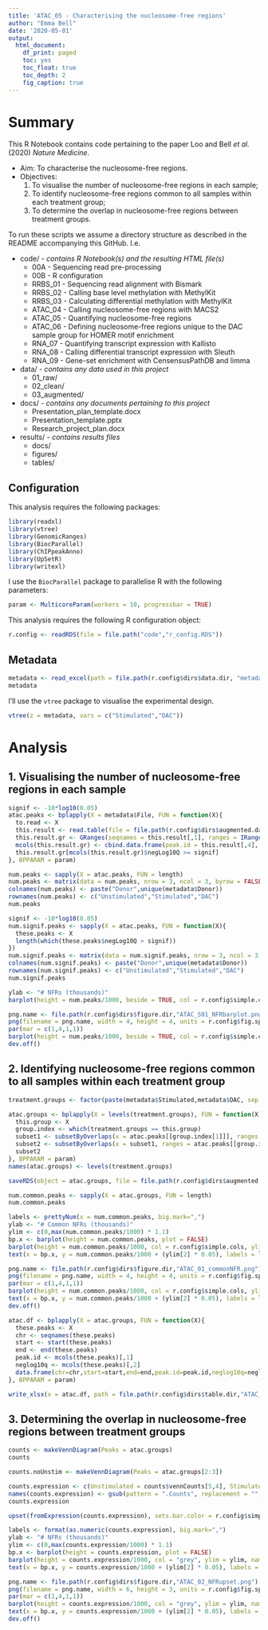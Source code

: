 ```yaml
---
title: 'ATAC_05 - Characterising the nucleosome-free regions'
author: "Emma Bell"
date: '2020-05-01'
output:
  html_document:
    df_print: paged
    toc: yes
    toc_float: true
    toc_depth: 2
    fig_caption: true
---
```


# Summary

This R Notebook contains code pertaining to the paper Loo and Bell _et al._ (2020) _Nature Medicine_.

* Aim: To characterise the nucleosome-free regions.
* Objectives:
  1. To visualise the number of nucleosome-free regions in each sample; 
  2. To identify nucleosome-free regions common to all samples within each treatment group;
  3. To determine the overlap in nucleosome-free regions between treatment groups.

To run these scripts we assume a directory structure as described in the README accompanying this GitHub. I.e.

* code/ - _contains R Notebook(s) and the resulting HTML file(s)_
  * 00A - Sequencing read pre-processing
  * 00B - R configuration
  * RRBS_01 - Sequencing read alignment with Bismark
  * RRBS_02 - Calling base level methylation with MethylKit
  * RRBS_03 - Calculating differential methylation with MethylKit
  * ATAC_04 - Calling nucleosome-free regions with MACS2
  * ATAC_05 - Quantifying nucleosome-free regions
  * ATAC_06 - Defining nucleosome-free regions unique to the DAC sample group for HOMER motif enrichment
  * RNA_07 - Quantifying transcript expression with Kallisto
  * RNA_08 - Calling differential transcript expression with Sleuth
  * RNA_09 - Gene-set enrichment with CensensusPathDB and limma
* data/ - _contains any data used in this project_
  * 01_raw/
  * 02_clean/
  * 03_augmented/
* docs/ - _contains any documents pertaining to this project_
  * Presentation_plan_template.docx
  * Presentation_template.pptx
  * Research_project_plan.docx
* results/ - _contains results files_
  * docs/
  * figures/
  * tables/

## Configuration

This analysis requires the following packages:

```r
library(readxl)
library(vtree)
library(GenomicRanges)
library(BiocParallel)
library(ChIPpeakAnno)
library(UpSetR)
library(writexl)
```

I use the `BiocParallel` package to parallelise R with the following parameters:

```r
param <- MulticoreParam(workers = 10, progressbar = TRUE)
```

This analysis requires the following R configuration object:

```r
r.config <- readRDS(file = file.path("code","r_config.RDS"))
```

## Metadata

```r
metadata <- read_excel(path = file.path(r.config$dirs$data.dir, "metadata.xlsx"), sheet = "ATAC")
metadata
```

I'll use the `vtree` package to visualise the experimental design.

```r
vtree(z = metadata, vars = c("Stimulated","DAC"))
```

# Analysis

## 1. Visualising the number of nucleosome-free regions in each sample

```r
signif <- -10*log10(0.05)
atac.peaks <- bplapply(X = metadata$File, FUN = function(X){
  to.read <- X
  this.result <- read.table(file = file.path(r.config$dirs$augmented.data.dir,"03_atac_nfrs","01_narrowPeaks",to.read), stringsAsFactors = FALSE)
  this.result.gr <- GRanges(seqnames = this.result[,1], ranges = IRanges(start = this.result[,2], end = this.result[,3]))
  mcols(this.result.gr) <- cbind.data.frame(peak.id = this.result[,4], negLog10Q = this.result[,5])
  this.result.gr[mcols(this.result.gr)$negLog10Q >= signif]
}, BPPARAM = param)
```

```r
num.peaks <- sapply(X = atac.peaks, FUN = length)
num.peaks <- matrix(data = num.peaks, nrow = 3, ncol = 3, byrow = FALSE)
colnames(num.peaks) <- paste("Donor",unique(metadata$Donor))
rownames(num.peaks) <- c("Unstimulated","Stimulated","DAC")
num.peaks
```

```r
signif <- -10*log10(0.05)
num.signif.peaks <- sapply(X = atac.peaks, FUN = function(X){
  these.peaks <- X
  length(which(these.peaks$negLog10Q > signif))
})
num.signif.peaks <- matrix(data = num.signif.peaks, nrow = 3, ncol = 3, byrow = FALSE)
colnames(num.signif.peaks) <- paste("Donor",unique(metadata$Donor))
rownames(num.signif.peaks) <- c("Unstimulated","Stimulated","DAC")
num.signif.peaks
```

```r
ylab <- "# NFRs (thousands)"
barplot(height = num.peaks/1000, beside = TRUE, col = r.config$simple.cols, las = 1, ylab = ylab)
```


```r
png.name <- file.path(r.config$dirs$figure.dir,"ATAC_S01_NFRbarplot.png")
png(filename = png.name, width = 4, height = 4, units = r.config$fig.specs$units, res = r.config$fig.specs$res, pointsize = r.config$fig.specs$pointsize)
par(mar = c(1,4,1,1))
barplot(height = num.peaks/1000, beside = TRUE, col = r.config$simple.cols, las = 1, ylab = ylab)
dev.off()
```

## 2. Identifying nucleosome-free regions common to all samples within each treatment group

```r
treatment.groups <- factor(paste(metadata$Stimulated,metadata$DAC, sep = "_"), levels = c("Unstimulated_Untreated","Stimulated_Untreated","Stimulated_Treated"))
```


```r
atac.groups <- bplapply(X = levels(treatment.groups), FUN = function(X){
  this.group <- X
  group.index <- which(treatment.groups == this.group)
  subset1 <- subsetByOverlaps(x = atac.peaks[[group.index[1]]], ranges = atac.peaks[[group.index[2]]])
  subset2 <- subsetByOverlaps(x = subset1, ranges = atac.peaks[[group.index[3]]])
  subset2
}, BPPARAM = param)
names(atac.groups) <- levels(treatment.groups)
```

```r
saveRDS(object = atac.groups, file = file.path(r.config$dirs$augmented.data.dir,"03_atac_nfrs","atac_nfrs_byGroup.RDS"))
```


```r
num.common.peaks <- sapply(X = atac.groups, FUN = length)
num.common.peaks
```

```r
labels <- prettyNum(x = num.common.peaks, big.mark=",")
ylab <- "# Common NFRs (thousands)"
ylim <- c(0,max(num.common.peaks/1000) * 1.1)
bp.x <- barplot(height = num.common.peaks, plot = FALSE) 
barplot(height = num.common.peaks/1000, col = r.config$simple.cols, ylim = ylim, names.arg = NA, las = 1, ylab = ylab)
text(x = bp.x, y = num.common.peaks/1000 + (ylim[2] * 0.05), labels = labels)
```


```r
png.name <- file.path(r.config$dirs$figure.dir,"ATAC_01_commonNFR.png")
png(filename = png.name, width = 4, height = 4, units = r.config$fig.specs$units, res = r.config$fig.specs$res, pointsize = r.config$fig.specs$pointsize)
par(mar = c(1,4,1,1))
barplot(height = num.common.peaks/1000, col = r.config$simple.cols, ylim = ylim, names.arg = NA, las = 1, ylab = ylab)
text(x = bp.x, y = num.common.peaks/1000 + (ylim[2] * 0.05), labels = labels)
dev.off()
```

```r
atac.df <- bplapply(X = atac.groups, FUN = function(X){
  these.peaks <- X
  chr <- seqnames(these.peaks)
  start <- start(these.peaks)
  end <- end(these.peaks)
  peak.id <- mcols(these.peaks)[,1]
  neglog10q <- mcols(these.peaks)[,2]
  data.frame(chr=chr,start=start,end=end,peak.id=peak.id,neglog10q=neglog10q)
}, BPPARAM = param)
```


```r
write_xlsx(x = atac.df, path = file.path(r.config$dirs$table.dir,"ATAC_SupplementaryTable_01.xlsx"), col_names = TRUE)
```


## 3. Determining the overlap in nucleosome-free regions between treatment groups

```r
counts <- makeVennDiagram(Peaks = atac.groups)
counts
```

```r
counts.noUnstim <- makeVennDiagram(Peaks = atac.groups[2:3])
```


```r
counts.expression <- c(Unstimulated = counts$vennCounts[5,4], Stimulated = counts$vennCounts[3,4], `Stimulated+DAC` = counts$vennCounts[2,4], `Unstimulated&Stimulated` = counts$vennCounts[7,4], `Unstimulated&Stimulated+DAC` = counts$vennCounts[6,4], `Stimulated&Stimulated+DAC` = counts$vennCounts[4,4], `Unstimulated&Stimulated&Stimulated+DAC` = counts$vennCounts[8,4])
names(counts.expression) <- gsub(pattern = ".Counts", replacement = "", x = names(counts.expression))
counts.expression
```


```r
upset(fromExpression(counts.expression), sets.bar.color = r.config$simple.cols, sets = c("Unstimulated","Stimulated","Stimulated+DAC"), keep.order = TRUE)
```

```r
labels <- format(as.numeric(counts.expression), big.mark=",")
ylab <- "# NFRs (thousands)"
ylim <- c(0,max(counts.expression/1000) * 1.1)
bp.x <- barplot(height = counts.expression, plot = FALSE) 
barplot(height = counts.expression/1000, col = "grey", ylim = ylim, names.arg = NA, las = 1, ylab = ylab)
text(x = bp.x, y = counts.expression/1000 + (ylim[2] * 0.05), labels = labels, adj = 0.5)
```


```r
png.name <- file.path(r.config$dirs$figure.dir,"ATAC_02_NFRupset.png")
png(filename = png.name, width = 6, height = 3, units = r.config$fig.specs$units, res = r.config$fig.specs$res, pointsize = r.config$fig.specs$pointsize)
par(mar = c(1,4,1,1))
barplot(height = counts.expression/1000, col = "grey", ylim = ylim, names.arg = NA, las = 1, ylab = ylab)
text(x = bp.x, y = counts.expression/1000 + (ylim[2] * 0.05), labels = labels, adj = 0.5)
dev.off()
```

